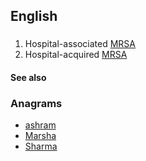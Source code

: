 ==English==

==={{initialism-old|en}}===
{{head|en}}

# Hospital-associated [[MRSA]]
# Hospital-acquired [[MRSA]]

====See also====
{{projectlinks
|pedia}}

===Anagrams===
* [[ashram#English|ashram]]
* [[Marsha#English|Marsha]]
* [[Sharma#English|Sharma]]